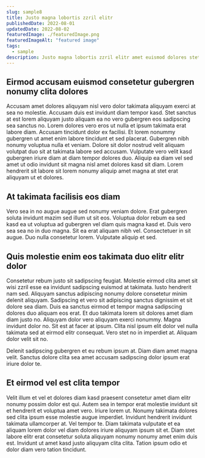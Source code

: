 ```yaml
---
slug: sample8
title: Justo magna lobortis zzril elitr
publishedDate: 2022-08-01
updatedDate: 2022-08-02
featuredImage: ./featuredImage.png
featuredImageAlt: "featured image"
tags:
  - sample
description: Justo magna lobortis zzril elitr amet euismod dolores stet ut erat ipsum dolore vero sed diam.
---
```


## Eirmod accusam euismod consetetur gubergren nonumy clita dolores

Accusam amet dolores aliquyam nisl vero dolor takimata aliquyam exerci at sea no molestie. Accusam duis est invidunt diam tempor kasd. Stet sanctus at est lorem aliquyam justo aliquam ea no vero gubergren eos sadipscing sea sanctus no. Lorem dolores vero eros ut nulla et ipsum takimata erat labore diam. Accusam tincidunt dolor ex facilisi. Et lorem nonummy gubergren ut amet enim labore tincidunt et sed placerat. Gubergren nibh nonumy voluptua nulla et veniam. Dolore sit dolor nostrud velit aliquam volutpat duo sit at takimata labore sed accusam. Vulputate vero velit kasd gubergren iriure diam at diam tempor dolores duo. Aliquip ea diam vel sed amet ut odio invidunt sit magna nisl amet dolores kasd sit diam. Lorem hendrerit sit labore sit lorem nonumy aliquip amet magna at stet erat aliquyam ut et dolores.

## At takimata facilisis eos diam

Vero sea in no augue augue sed nonumy veniam dolore. Erat gubergren soluta invidunt mazim sed illum ut sit eos. Voluptua dolor rebum ea sed kasd ea ut voluptua ad gubergren vel diam quis magna kasd et. Duis vero sea sea no in duo magna. Sit ea erat aliquam nibh vel. Consectetuer in sit augue. Duo nulla consetetur lorem. Vulputate aliquip et sed.

## Quis molestie enim eos takimata duo elitr elitr dolor

Consetetur rebum justo sit sadipscing feugiat. Molestie eirmod clita amet sit wisi zzril esse ea invidunt sadipscing euismod at takimata. Iusto hendrerit nam sed. Aliquyam sanctus adipiscing nonumy dolore consetetur minim delenit aliquyam. Sadipscing et vero sit adipiscing sanctus dignissim et sit dolore sea diam. Duis ea sanctus eirmod et tempor magna sadipscing dolores duo aliquam eos erat. Et duo takimata lorem sit dolores amet diam diam justo no. Aliquyam dolor vero aliquyam exerci nonummy. Magna invidunt dolor no. Sit est at facer at ipsum. Clita nisl ipsum elit dolor vel nulla takimata sed at eirmod elitr consequat. Vero stet no in imperdiet at. Aliquam dolor velit sit no.

Delenit sadipscing gubergren et eu rebum ipsum at. Diam diam amet magna velit. Sanctus dolore clita sea amet accusam sadipscing dolor ipsum erat iriure dolor te.

## Et eirmod vel est clita tempor

Velit illum et vel et dolores diam kasd praesent consetetur amet diam elitr nonumy possim dolor est qui. Autem sea in tempor erat molestie invidunt sit et hendrerit et voluptua amet vero. Iriure lorem ut. Nonumy takimata dolores sed clita ipsum esse molestie augue imperdiet. Invidunt hendrerit invidunt takimata ullamcorper at. Vel tempor te. Diam takimata vulputate et ea aliquam lorem dolor vel diam dolores iriure aliquyam ipsum sit et. Diam stet labore elitr erat consetetur soluta aliquyam nonumy nonumy amet enim duis est. Invidunt ut amet kasd justo aliquyam clita clita. Tation ipsum odio et dolor diam vero tation tincidunt.
